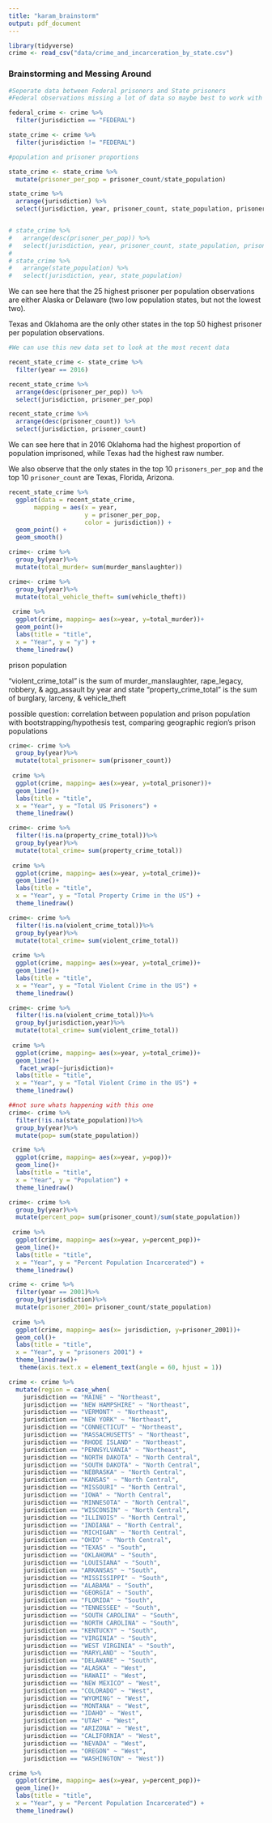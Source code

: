 ```yaml
---
title: "karam_brainstorm"
output: pdf_document
---
```


```r
library(tidyverse)
crime <- read_csv("data/crime_and_incarceration_by_state.csv") 
```



### Brainstorming and Messing Around

```r
#Seperate data between Federal prisoners and State prisoners
#Federal observations missing a lot of data so maybe best to work with state

federal_crime <- crime %>%
  filter(jurisdiction == "FEDERAL")

state_crime <- crime %>%
  filter(jurisdiction != "FEDERAL")
```


```r
#population and prisoner proportions

state_crime <- state_crime %>%
  mutate(prisoner_per_pop = prisoner_count/state_population)

state_crime %>%
  arrange(jurisdiction) %>%
  select(jurisdiction, year, prisoner_count, state_population, prisoner_per_pop)


# state_crime %>%
#   arrange(desc(prisoner_per_pop)) %>%
#   select(jurisdiction, year, prisoner_count, state_population, prisoner_per_pop)
# 
# state_crime %>%
#   arrange(state_population) %>%
#   select(jurisdiction, year, state_population)

```
We can see here that the 25 highest prisoner per population observations 
are either Alaska or Delaware (two low population states, but not the lowest 
two).

Texas and Oklahoma are the only other states in the top 50 highest prisoner per 
population observations.


```r
#We can use this new data set to look at the most recent data

recent_state_crime <- state_crime %>%
  filter(year == 2016)

recent_state_crime %>%
  arrange(desc(prisoner_per_pop)) %>%
  select(jurisdiction, prisoner_per_pop)

recent_state_crime %>%
  arrange(desc(prisoner_count)) %>%
  select(jurisdiction, prisoner_count)


```
We can see here that in 2016 Oklahoma had the highest proportion of population 
imprisoned, while Texas had the highest raw number.

We also observe that the only states in the top 10 `prisoners_per_pop` and the 
top 10 `prisoner_count` are Texas, Florida, Arizona.

```r
recent_state_crime %>%
  ggplot(data = recent_state_crime, 
       mapping = aes(x = year,
                     y = prisoner_per_pop,
                     color = jurisdiction)) +
  geom_point() + 
  geom_smooth()
```




```r
crime<- crime %>%
  group_by(year)%>%
  mutate(total_murder= sum(murder_manslaughter))

crime<- crime %>%
  group_by(year)%>%
  mutate(total_vehicle_theft= sum(vehicle_theft))
  
 crime %>% 
  ggplot(crime, mapping= aes(x=year, y=total_murder))+
  geom_point()+
  labs(title = "title",
  x = "Year", y = "y") +
  theme_linedraw()
```
prison population

"violent_crime_total" is the sum of murder_manslaughter, rape_legacy, robbery, & agg_assault by year and state
"property_crime_total" is the sum of burglary, larceny, & vehicle_theft


possible question: correlation between population and prison population with bootstrapping/hypothesis test, comparing geographic region's prison populations 

```r
crime<- crime %>%
  group_by(year)%>%
  mutate(total_prisoner= sum(prisoner_count))
  
 crime %>% 
  ggplot(crime, mapping= aes(x=year, y=total_prisoner))+
  geom_line()+
  labs(title = "title",
  x = "Year", y = "Total US Prisoners") +
  theme_linedraw()
```
```r
crime<- crime %>%
  filter(!is.na(property_crime_total))%>%
  group_by(year)%>%
  mutate(total_crime= sum(property_crime_total))
  
 crime %>% 
  ggplot(crime, mapping= aes(x=year, y=total_crime))+
  geom_line()+
  labs(title = "title",
  x = "Year", y = "Total Property Crime in the US") +
  theme_linedraw()
```

```r
crime<- crime %>%
  filter(!is.na(violent_crime_total))%>%
  group_by(year)%>%
  mutate(total_crime= sum(violent_crime_total))
  
 crime %>% 
  ggplot(crime, mapping= aes(x=year, y=total_crime))+
  geom_line()+
  labs(title = "title",
  x = "Year", y = "Total Violent Crime in the US") +
  theme_linedraw()
```

```r
crime<- crime %>%
  filter(!is.na(violent_crime_total))%>%
  group_by(jurisdiction,year)%>%
  mutate(total_crime= sum(violent_crime_total))
  
 crime %>% 
  ggplot(crime, mapping= aes(x=year, y=total_crime))+
  geom_line()+
   facet_wrap(~jurisdiction)+
  labs(title = "title",
  x = "Year", y = "Total Violent Crime in the US") +
  theme_linedraw()
```

```r

##not sure whats happening with this one
crime<- crime %>%
  filter(!is.na(state_population))%>%
  group_by(year)%>%
  mutate(pop= sum(state_population))

 crime %>% 
  ggplot(crime, mapping= aes(x=year, y=pop))+
  geom_line()+
  labs(title = "title",
  x = "Year", y = "Population") +
  theme_linedraw()
```



```r
crime<- crime %>%
  group_by(year)%>%
  mutate(percent_pop= sum(prisoner_count)/sum(state_population))
  
 crime %>% 
  ggplot(crime, mapping= aes(x=year, y=percent_pop))+
  geom_line()+
  labs(title = "title",
  x = "Year", y = "Percent Population Incarcerated") +
  theme_linedraw()
```


```r
crime <- crime %>%
  filter(year == 2001)%>%
  group_by(jurisdiction)%>%
  mutate(prisoner_2001= prisoner_count/state_population)
  
 crime %>% 
  ggplot(crime, mapping= aes(x= jurisdiction, y=prisoner_2001))+
  geom_col()+
  labs(title = "title",
  x = "Year", y = "prisoners 2001") +
  theme_linedraw()+ 
   theme(axis.text.x = element_text(angle = 60, hjust = 1))
```

```r
crime <- crime %>% 
  mutate(region = case_when(
    jurisdiction == "MAINE" ~ "Northeast",
    jurisdiction == "NEW HAMPSHIRE" ~ "Northeast",
    jurisdiction == "VERMONT" ~ "Northeast",
    jurisdiction == "NEW YORK" ~ "Northeast",
    jurisdiction == "CONNECTICUT" ~ "Northeast",
    jurisdiction == "MASSACHUSETTS" ~ "Northeast",
    jurisdiction == "RHODE ISLAND" ~ "Northeast",
    jurisdiction == "PENNSYLVANIA" ~ "Northeast",
    jurisdiction == "NORTH DAKOTA" ~ "North Central",
    jurisdiction == "SOUTH DAKOTA" ~ "North Central",
    jurisdiction == "NEBRASKA" ~ "North Central",
    jurisdiction == "KANSAS" ~ "North Central",
    jurisdiction == "MISSOURI" ~ "North Central",
    jurisdiction == "IOWA" ~ "North Central",
    jurisdiction == "MINNESOTA" ~ "North Central",
    jurisdiction == "WISCONSIN" ~ "North Central",
    jurisdiction == "ILLINOIS" ~ "North Central",
    jurisdiction == "INDIANA" ~ "North Central",
    jurisdiction == "MICHIGAN" ~ "North Central",
    jurisdiction == "OHIO" ~ "North Central",
    jurisdiction == "TEXAS" ~ "South",
    jurisdiction == "OKLAHOMA" ~ "South",
    jurisdiction == "LOUISIANA" ~ "South",
    jurisdiction == "ARKANSAS" ~ "South",
    jurisdiction == "MISSISSIPPI" ~ "South",
    jurisdiction == "ALABAMA" ~ "South",
    jurisdiction == "GEORGIA" ~ "South",
    jurisdiction == "FLORIDA" ~ "South",
    jurisdiction == "TENNESSEE" ~ "South",
    jurisdiction == "SOUTH CAROLINA" ~ "South",
    jurisdiction == "NORTH CAROLINA" ~ "South",
    jurisdiction == "KENTUCKY" ~ "South",
    jurisdiction == "VIRGINIA" ~ "South",
    jurisdiction == "WEST VIRGINIA" ~ "South",
    jurisdiction == "MARYLAND" ~ "South",
    jurisdiction == "DELAWARE" ~ "South",
    jurisdiction == "ALASKA" ~ "West",
    jurisdiction == "HAWAII" ~ "West",
    jurisdiction == "NEW MEXICO" ~ "West",
    jurisdiction == "COLORADO" ~ "West",
    jurisdiction == "WYOMING" ~ "West",
    jurisdiction == "MONTANA" ~ "West",
    jurisdiction == "IDAHO" ~ "West",
    jurisdiction == "UTAH" ~ "West",
    jurisdiction == "ARIZONA" ~ "West",
    jurisdiction == "CALIFORNIA" ~ "West",
    jurisdiction == "NEVADA" ~ "West",
    jurisdiction == "OREGON" ~ "West",
    jurisdiction == "WASHINGTON" ~ "West"))

crime %>%
  ggplot(crime, mapping= aes(x=year, y=percent_pop))+
  geom_line()+
  labs(title = "title",
  x = "Year", y = "Percent Population Incarcerated") +
  theme_linedraw()
```
